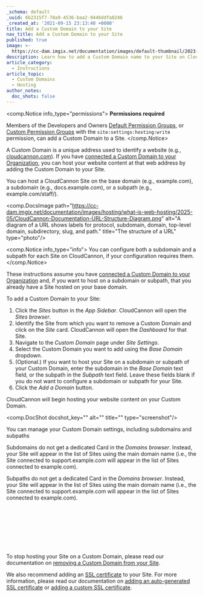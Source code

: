 ```yaml
---
_schema: default
_uuid: 6b2315f7-78a9-4536-baa2-9446ddfa0246
_created_at: '2021-09-15 23:13:40 +0000'
title: Add a Custom Domain to your Site
nav_title: Add a Custom Domain to your Site
published: true
image: >-
  https://cc-dam.imgix.net/documentation/images/default-thumbnail/2023-Q4/CloudCannon-Documentation-Thumbnail.png
description: Learn how to add a Custom Domain name to your Site on CloudCannon.
article_category:
  - Instructions
article_topic:
  - Custom Domains
  - Hosting
author_notes:
  doc_shots: false
---
```

<comp.Notice info_type="permissions">
  **Permissions required**

  Members of the Developers and Owners [Default Permission Groups](/documentation/articles/what-are-default-permission-groups/), or [Custom Permission Groups](/documentation/articles/what-are-custom-permission-groups/) with the `site:settings:hosting:write` permission, can add a Custom Domain to a Site.
</comp.Notice>

A Custom Domain is a unique address used to identify a website (e.g., [cloudcannon.com](https://cloudcannon.com/?__hstc=242898397.3f79da87b45b1506cc1bcb94d46532f9.1745964550347.1746071755629.1746131647878.12&amp;__hssc=242898397.4.1746131647878&amp;__hsfp=4148913854)). If you have [connected a Custom Domain to your Organization](https://snug-beaver.cloudvent.net/documentation/articles/connect-a-custom-domain-to-your-organization/), you can host your website content at that web address by adding the Custom Domain to your Site.

You can host a CloudCannon Site on the base domain (e.g., example.com), a subdomain (e.g., docs.example.com), or a subpath (e.g., example.com/staff/).

<comp.DocsImage path="https://cc-dam.imgix.net/documentation/images/hosting/what-is-web-hosting/2025-05/CloudCannon-Documentation-URL-Structure-Diagram.png" alt="A diagram of a URL shows labels for protocol, subdomain, domain, top-level domain, subdirectory, slug, and path." title="The structure of a URL" type="photo"/>

<comp.Notice info_type="info">
  You can configure both a subdomain and a subpath for each Site on CloudCannon, if your configuration requires them.
</comp.Notice>

These instructions assume you have [connected a Custom Domain to your Organization](/documentation/articles/connect-a-custom-domain-to-your-organization/) and, if you want to host on a subdomain or subpath, that you already have a Site hosted on your base domain.

To add a Custom Domain to your Site:

1. Click the *Sites* button in the *App Sidebar*. CloudCannon will open the *Sites browser*.
2. Identify the Site from which you want to remove a Custom Domain and click on the *Site* card. CloudCannon will open the *Dashboard* for that Site.
3. Navigate to the *Custom Domain* page under *Site Settings*.
4. Select the Custom Domain you want to add using the *Base Domain* dropdown.
5. (Optional.) If you want to host your Site on a subdomain or subpath of your Custom Domain, enter the subdomain in the *Base Domain* text field, or the subpath in the *Subpath* text field. Leave these fields blank if you do not want to configure a subdomain or subpath for your Site.
6. Click the *Add a Domain* button.

CloudCannon will begin hosting your website content on your Custom Domain.

<comp.DocShot docshot_key="" alt="" title="" type="screenshot"/>

You can manage your Custom Domain settings, including subdomains and subpaths

Subdomains do not get a dedicated Card in the *Domains browser*. Instead, your Site will appear in the list of Sites using the main domain name (i.e., the Site connected to support.example.com will appear in the list of Sites connected to example.com).

Subpaths do not get a dedicated Card in the *Domains browser*. Instead, your Site will appear in the list of Sites using the main domain name (i.e., the Site connected to support.example.com will appear in the list of Sites connected to example.com).

&nbsp;

&nbsp;

&nbsp;

&nbsp;

To stop hosting your Site on a Custom Domain, please read our documentation on [removing a Custom Domain from your Site](/documentation/articles/remove-a-custom-domain-from-your-site/).

We also recommend adding an [SSL certificate](/documentation/articles/what-is-an-ssl-certificate/) to your Site. For more information, please read our documentation on [adding an auto-generated SSL certificate](/documentation/articles/add-an-auto-generated-ssl-certificate/) or [adding a custom SSL certificate](/documentation/articles/add-a-custom-ssl-certificate/).